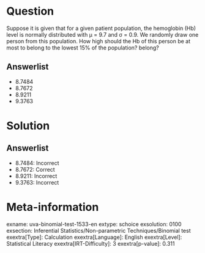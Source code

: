 Question
========

Suppose it is given that for a given patient population, the hemoglobin (Hb) level is normally distributed with μ = 9.7 and σ = 0.9. We randomly draw one person from this population. How high should the Hb of this person be at most to belong to the lowest 15% of the population? belong?

Answerlist
----------

* 8.7484
* 8.7672
* 8.9211
* 9.3763

Solution
========

Answerlist
----------

* 8.7484: Incorrect
* 8.7672: Correct
* 8.9211: Incorrect
* 9.3763: Incorrect

Meta-information
================
exname: uva-binomial-test-1533-en
extype: schoice
exsolution: 0100
exsection: Inferential Statistics/Non-parametric Techniques/Binomial test
exextra[Type]: Calculation
exextra[Language]: English
exextra[Level]: Statistical Literacy
exextra[IRT-Difficulty]: 3
exextra[p-value]: 0.311
